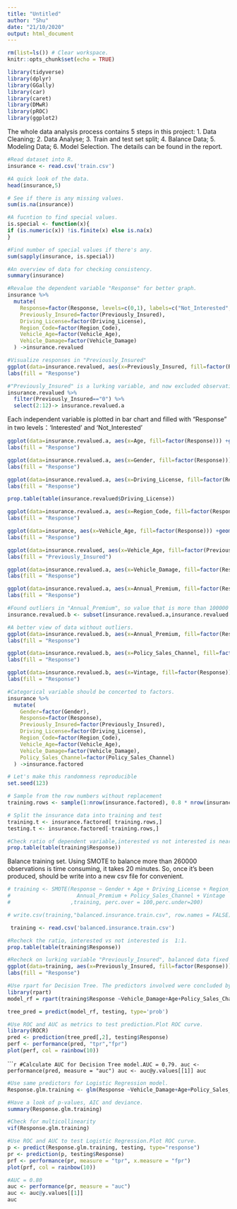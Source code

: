 ```yaml
---
title: "Untitled"
author: "Shu"
date: "21/10/2020"
output: html_document
---
```


```r

rm(list=ls()) # Clear workspace. 
knitr::opts_chunk$set(echo = TRUE)
```
```r
library(tidyverse)
library(dplyr)
library(GGally)
library(car)
library(caret)
library(DMwR)
library(pROC)
library(ggplot2)     
```
The whole data analysis process contains 5 steps in this project: 1. Data Cleaning; 2. Data Analyse; 3. Train and test set split; 4. Balance Data; 5. Modeling Data; 6. Model Selection.
The details can be found in the report.
```r
#Read dataset into R.
insurance <- read.csv('train.csv')
```

```r
#A quick look of the data.
head(insurance,5)
```

```r
# See if there is any missing values.
sum(is.na(insurance))
```
```r
#A fucntion to find special values.
is.special <- function(x){
if (is.numeric(x)) !is.finite(x) else is.na(x)
}
```

```r
#Find number of special values if there's any.
sum(sapply(insurance, is.special))
```

```r
#An overview of data for checking consistency.
summary(insurance)
```

```r
#Revalue the dependent variable "Response" for better graph.
insurance %>% 
  mutate(
    Response=factor(Response, levels=c(0,1), labels=c("Not_Interested", "Interested")),
    Previously_Insured=factor(Previously_Insured),
    Driving_License=factor(Driving_License),
    Region_Code=factor(Region_Code),
    Vehicle_Age=factor(Vehicle_Age),
    Vehicle_Damage=factor(Vehicle_Damage)
  ) ->insurance.revalued
```

```r
#Visualize responses in "Previously_Insured"
ggplot(data=insurance.revalued, aes(x=Previously_Insured, fill=factor(Response))) +geom_bar(width = 0.5)+
labs(fill = "Response")

```




```r
#"Previously_Insured" is a lurking variable, and now excluded observations with "Previously_Insured"==0 and id before continuing.
insurance.revalued %>%
  filter(Previously_Insured=="0") %>%
  select(2:12)-> insurance.revalued.a
```
Each independent variable is plotted in bar chart and filled with "Response" in two levels：'Interested' and 'Not_Interested'
```r
ggplot(data=insurance.revalued.a, aes(x=Age, fill=factor(Response))) +geom_histogram(bins = 90)+
labs(fill = "Response")
```
```r
ggplot(data=insurance.revalued.a, aes(x=Gender, fill=factor(Response))) +geom_bar(width = 0.5)+
labs(fill = "Response")
```
```r
ggplot(data=insurance.revalued.a, aes(x=Driving_License, fill=factor(Response))) +geom_bar(width = 0.5)+
labs(fill = "Response")

prop.table(table(insurance.revalued$Driving_License))
```

```r
ggplot(data=insurance.revalued.a, aes(x=Region_Code, fill=factor(Response))) +geom_bar(width = 0.5)+
labs(fill = "Response")
```


```r
ggplot(data=insurance, aes(x=Vehicle_Age, fill=factor(Response))) +geom_bar(width = 0.5)+
labs(fill = "Response")
```
```r
ggplot(data=insurance.revalued, aes(x=Vehicle_Age, fill=factor(Previously_Insured))) +geom_bar(width = 0.5)+
labs(fill = "Previously_Insured")
```
```r
ggplot(data=insurance.revalued.a, aes(x=Vehicle_Damage, fill=factor(Response))) +geom_bar(width = 0.5)+
labs(fill = "Response")
```
```r
ggplot(data=insurance.revalued.a, aes(x=Annual_Premium, fill=factor(Response))) +geom_histogram(bins=60)+
labs(fill = "Response")
```

```r
#Found outliers in "Annual_Premium", so value that is more than 100000 is taken out.
insurance.revalued.b <- subset(insurance.revalued.a,insurance.revalued.a$Annual_Premium< 1*10^5)
```


```r
#A better view of data without outliers.
ggplot(data=insurance.revalued.b, aes(x=Annual_Premium, fill=factor(Response))) +geom_histogram(bins=60)+
labs(fill = "Response")
```
```r
ggplot(data=insurance.revalued.b, aes(x=Policy_Sales_Channel, fill=factor(Response))) +geom_histogram()+
labs(fill = "Response")
```
```r
ggplot(data=insurance.revalued.b, aes(x=Vintage, fill=factor(Response))) +geom_histogram(binwidth = 0.5)+
labs(fill = "Response")
```


```r
#Categorical variable should be concerted to factors.
insurance %>% 
  mutate(
    Gender=factor(Gender),
    Response=factor(Response),
    Previously_Insured=factor(Previously_Insured),
    Driving_License=factor(Driving_License),
    Region_Code=factor(Region_Code),
    Vehicle_Age=factor(Vehicle_Age),
    Vehicle_Damage=factor(Vehicle_Damage),
    Policy_Sales_Channel=factor(Policy_Sales_Channel)
  ) ->insurance.factored
```

```r
# Let's make this randomness reproducible
set.seed(123) 

# Sample from the row numbers without replacement
training.rows <- sample(1:nrow(insurance.factored), 0.8 * nrow(insurance.factored))

# Split the insurance data into training and test
training.t <- insurance.factored[ training.rows,]
testing.t <- insurance.factored[-training.rows,]
```


```r
#Check ratio of dependent variable,interested vs not interested is nearly 1:9, the data is imbalanced.
prop.table(table(training$Response))
```
Balance training set. Using SMOTE to balance more than 260000 observations is time consuming, it takes 20 minutes. So, once it's been produced, should be write into a new csv file for convenient.
```r
# training <- SMOTE(Response ~ Gender + Age + Driving_License + Region_Code + Previously_Insured + Vehicle_Age + Vehicle_Damage +
#                     Annual_Premium + Policy_Sales_Channel + Vintage
#                   ,training, perc.over = 100,perc.under=200)
```

```r
# write.csv(training,"balanced.insurance.train.csv", row.names = FALSE)
```

```r
 training <- read.csv('balanced.insurance.train.csv')
```


```r
#Recheck the ratio, interested vs not interested is  1:1.
prop.table(table(training$Response))
```

```r
#Recheck on lurking variable "Previously_Insured", balanced data fixed the problem. 
ggplot(data=training, aes(x=Previously_Insured, fill=factor(Response))) +geom_bar(width = 0.5)+
labs(fill = "Response")
```




```r
#Use rpart for Decision Tree. The predictors involved were concluded by graphs above.
library(rpart)
model_rf = rpart(training$Response ~Vehicle_Damage+Age+Policy_Sales_Channel+Previously_Insured+Vehicle_Age, data = training, control = rpart.control(cp = .0005))
```




```r
tree_pred = predict(model_rf, testing, type='prob')
```

```r
#Use ROC and AUC as metrics to test prediction.Plot ROC curve.
library(ROCR)
pred <- prediction(tree_pred[,2], testing$Response)
perf <- performance(pred, "tpr","fpr") 
plot(perf, col = rainbow(10))
```


``````r
#Calculate AUC for Decision Tree model.AUC = 0.79.
auc <- performance(pred, measure = "auc")
auc <- auc@y.values[[1]]
auc
```


```r
#Use same predictors for Logistic Regression model.
Response.glm.training <- glm(Response ~Vehicle_Damage+Age+Policy_Sales_Channel+Previously_Insured+Vehicle_Age, data=training, family="binomial")
```

```r
#Have a look of p-values, AIC and deviance.
summary(Response.glm.training)
```
```r
#Check for multicollinearity
vif(Response.glm.training)
```


```r
#Use ROC and AUC to test Logistic Regression.Plot ROC curve.
p <- predict(Response.glm.training, testing, type="response")
pr <- prediction(p, testing$Response)
prf <- performance(pr, measure = "tpr", x.measure = "fpr")
plot(prf, col = rainbow(10))
```
```r
#AUC = 0.80
auc <- performance(pr, measure = "auc")
auc <- auc@y.values[[1]]
auc
```

